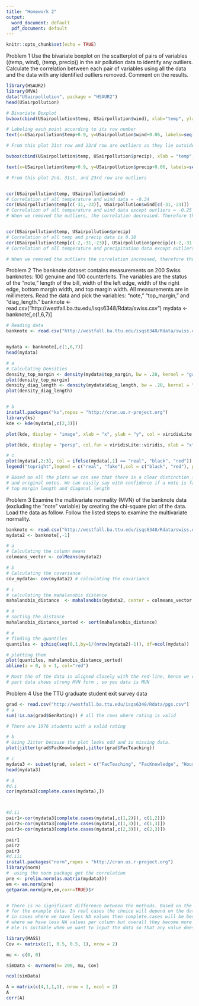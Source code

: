 ---
title: "Homework 2"
output:
  word_document: default
  pdf_document: default
---

```{r setup, include=FALSE}
knitr::opts_chunk$set(echo = TRUE)
```

Problem 1
Use the bivariate boxplot on the scatterplot of pairs of variables ((temp, wind), (temp, precip)) in the air pollution data to identify any outliers. Calculate the correlation between each pair of variables using all the data and the data with any identified outliers removed. Comment on the results.

```{r}
 

library(HSAUR2)
library(MVA)
data("USairpollution", package = "HSAUR2")
head(USairpollution)
```

```{r}
# Bivariate Boxplot
bvbox(cbind(USairpollution$temp, USairpollution$wind), xlab="temp", ylab = "wind")

# Labeling each point according to its row number
text(x=USairpollution$temp+0.9, y=USairpollution$wind+0.06, labels=seq(nrow(USairpollution)), cex=0.5)

# From this plot 31st row and 23rd row are outliers as they lie outside the 75th %ile circle 

bvbox(cbind(USairpollution$temp, USairpollution$precip), xlab = "temp", ylab = "precip")

text(x=USairpollution$temp+0.9, y=USairpollution$precip+0.06, labels=seq(nrow(USairpollution)), cex=0.5)

# From this plot 2nd, 31st, and 23rd row are outliers 


cor(USairpollution$temp, USairpollution$wind)
# Correlation of all temperature and wind data = -0.34 
cor(USairpollution$temp[c(-31,-23)], USairpollution$wind[c(-31,-23)]) 
# Correlation of all temperature and wind data except outliers = -0.25
# When we removed the outliers, the correlation decreased. Therefore the temp and wind are not highly correlated


cor(USairpollution$temp, USairpollution$precip)
# Correlation of all temp and precip data is 0.38
cor(USairpollution$temp[c(-2,-31,-23)], USairpollution$precip[c(-2,-31,-23)])
# Correlation of all temperature and precipitation data except outliers is 0.62

# When we removed the outliers the correlation increased, therefore the temperature and precipitation are highly correlated
```

Problem 2
The banknote dataset contains measurements on 200 Swiss banknotes: 100 genuine and 100 counterfeits. The variables are the status of the "note," length of the bill, width of the left edge, width of the right edge, bottom margin width, and top margin width. All measurements are in millimeters. Read the data and pick the variables: "note,” "top_margin," and "diag_length."
banknote <- read.csv("http://westfall.ba.ttu.edu/isqs6348/Rdata/swiss.csv") 
mydata <- banknote[,c(1,6,7)]

```{r}
# Reading data
banknote <- read.csv("http://westfall.ba.ttu.edu/isqs6348/Rdata/swiss.csv")


mydata <- banknote[,c(1,6,7)]
head(mydata)

# a 
# Calculating Densities  
density_top_margin <- density(mydata$top_margin, bw = .20, kernel = "gaussian")
plot(density_top_margin)
density_diag_length <- density(mydata$diag_length, bw = .20, kernel = "gaussian")
plot(density_diag_length)


# b 
install.packages("ks",repos = "http://cran.us.r-project.org")
library(ks)
kde <- kde(mydata[,c(2,3)])

plot(kde, display = "image", xlab = "x", ylab = "y", col = viridisLite::viridis(20))

plot(kde, display = "persp", col.fun = viridisLite::viridis, xlab = "x", ylab = "y")

# c 
plot(mydata[,2:3], col = ifelse(mydata[,1] == "real", "black", "red"))
legend("topright",legend = c("real", "fake"),col = c("black", "red"), pch = 1, cex = .8)

# Based on all the plots we can see that there is a clear distinction in the values for fake notes
# and original notes. We can easily say with confidence if a note is fake or note based on its
# top margin length and diagonal length
```

Problem 3
Examine the multivariate normality (MVN) of the banknote data (excluding the "note" variable) by creating the chi-square plot of the data. Load the data as follow. Follow the listed steps to examine the multivariate normality.

```{r}
banknote <- read.csv("http://westfall.ba.ttu.edu/isqs6348/Rdata/swiss.csv") 
mydata2 <- banknote[,-1]

# a
# Calculating the column means
colmeans_vector <- colMeans(mydata2) 

# b
# Calculating the covariance
cov_mydata<- cov(mydata2) # calculating the covariance 

# c
# calculating the mahalanobis distance 
mahalanobis_distance  <- mahalanobis(mydata2, center = colmeans_vector, cov = cov_mydata)

# d
# sorting the distance 
mahalanobis_distance_sorted <- sort(mahalanobis_distance)

# e
# finding the quantiles 
quantiles <- qchisq(seq(0,1,by=1/(nrow(mydata2)-1)), df=ncol(mydata))

# plotting them
plot(quantiles, mahalanobis_distance_sorted)
abline(a = 0, b = 1, col="red") 

# Most the of the data is aligned closely with the red-line, hence we can say that for the most 
# part data shows strong MVN form , so yes data is MVN
```


Problem 4
Use the TTU graduate student exit survey data

```{r}
grad <- read.csv("http://westfall.ba.ttu.edu/isqs6348/Rdata/pgs.csv")
# a 
sum(!is.na(grad$GenRating)) # all the rows where rating is valid 

# There are 1976 students with a valid rating 

# b 
# Using Jitter because the plot looks odd and is missing data. 
plot(jitter(grad$FacKnowledge),jitter(grad$FacTeaching))

# c 
mydata3 <- subset(grad, select = c("FacTeaching", "FacKnowledge", "Housing"))
head(mydata3)

# d 
#d.i 
cor(mydata3[complete.cases(mydata),])



#d.ii
pair1<-cor(mydata3[complete.cases(mydata[,c(1,2)]), c(1,2)])
pair2<-cor(mydata3[complete.cases(mydata[,c(1,3)]), c(1,3)])
pair3<-cor(mydata3[complete.cases(mydata[,c(2,3)]), c(2,3)])

pair1
pair2
pair3
#d.iii
install.packages("norm",repos = "http://cran.us.r-project.org")
library(norm)
#  using the norm package get the correlation 
pre <- prelim.norm(as.matrix(mydata3)) 
em <- em.norm(pre)
getparam.norm(pre,em,corr=TRUE)$r


# There is no significant difference between the methods. Based on the results we can choose any
# for the example data. In real cases the choice will depend on the data availability
# in cases where we have less NA values then complete.cases will be best, 
# where we have less NA values per column but overall they become more then available-cases becomes # more suitable
# mle is suitable when we want to input the data so that any value does not get discarded.

```


```{r}
library(MASS)
Cov <- matrix(c(1, 0.5, 0.5, 1), nrow = 2)

mu <- c(0, 0)

simData <- mvrnorm(n= 200, mu, Cov)

ncol(simData)

A = matrix(c(4,1,1,1), nrow = 2, ncol = 2)
A
corr(A)


```

